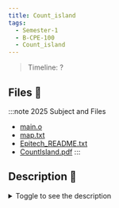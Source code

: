 ```yaml
---
title: Count_island
tags:
  - Semester-1
  - B-CPE-100
  - Count_island
---
```

> Timeline: ?


## Files 📂

:::note 2025 Subject and Files
- [main.o](https://github.com/Studio-17/Epitech-Subjects/raw/main/Semester-1/B-CPE-100/Count_island/main.o)
- [map.txt](https://github.com/Studio-17/Epitech-Subjects/raw/main/Semester-1/B-CPE-100/Count_island/map.txt)
- [Epitech_README.txt](https://github.com/Studio-17/Epitech-Subjects/raw/main/Semester-1/B-CPE-100/Count_island/Epitech_README.txt)
- [CountIsland.pdf](https://github.com/Studio-17/Epitech-Subjects/raw/main/Semester-1/B-CPE-100/Count_island/CountIsland.pdf)
:::

## Description 📖
<details>
  <summary>Toggle to see the description</summary>
  <div>
<details>
<summary> Tests de la moulinette </summary>
<table align="center">
    <thead>
        <tr>
            <td colspan="3" align="center"><strong>MOULINETTE</strong></td>
        </tr>
        <tr>
            <th>SOMMAIRE</th>
            <th>NB DE TESTS</th>
            <th>DETAILS</th>
        </tr>
    </thead>
    <tbody>
        <tr>
            <td rowspan="1">01 - Count Island</td>
            <td rowspan="1" style="text-align: center;">1</td>
            <td>01 - Count island</td>
        </tr>
        <tr>
            <td rowspan="1">02 - Return Value</td>
            <td rowspan="1" style="text-align: center;">1</td>
            <td>01 - Return value</td>
        </tr>
        <tr>
            <td rowspan="1">03 - Error handling</td>
            <td rowspan="1" style="text-align: center;">1</td>
            <td>01 - Error handling</td>
        </tr>
	</tbody>
</table>
</details>
  </div>
</details>

